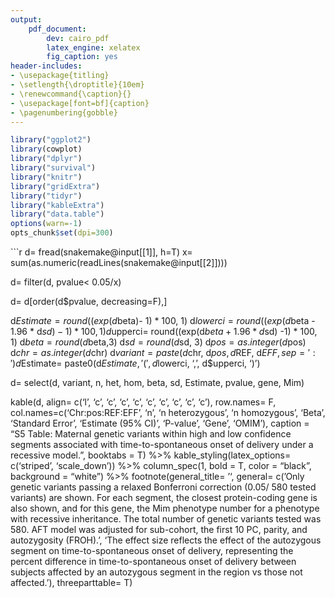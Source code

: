 ```yaml
---
output:
    pdf_document:
        dev: cairo_pdf
        latex_engine: xelatex
        fig_caption: yes
header-includes:
- \usepackage{titling}
- \setlength{\droptitle}{10em}
- \renewcommand{\caption}{}
- \usepackage[font=bf]{caption}
- \pagenumbering{gobble}
---
```


```r
library("ggplot2")
library(cowplot)
library("dplyr")
library("survival")
library("knitr")
library("gridExtra")
library("tidyr")
library("kableExtra")
library("data.table")
options(warn=-1)
opts_chunk$set(dpi=300)
```

```r

d= fread(snakemake@input[[1]], h=T)
x= sum(as.numeric(readLines(snakemake@input[[2]])))

d= filter(d, pvalue< 0.05/x)

d= d[order(d$pvalue, decreasing=F),]

d$Estimate= round((exp(d$beta)- 1) * 100, 1)
d$lowerci= round((exp(d$beta - 1.96 * d$sd) -1) * 100, 1)
d$upperci= round((exp(d$beta + 1.96 * d$sd) -1) * 100, 1)
d$beta= round(d$beta,3)
d$sd= round(d$sd, 3)
d$pos= as.integer(d$pos)
d$chr= as.integer(d$chr)
d$variant= paste(d$chr, d$pos, d$REF, d$EFF, sep= ':')
d$Estimate= paste0(d$Estimate, ' (', d$lowerci, ', ', d$upperci, ')')

d= select(d, variant, n, het, hom, beta, sd, Estimate, pvalue, gene, Mim)

kable(d, align= c('l', 'c', 'c', 'c', 'c', 'c', 'c', 'c', 'c', 'c'), row.names= F, col.names=c('Chr:pos:REF:EFF', 'n', 'n heterozygous', 'n homozygous', 'Beta', 'Standard Error', 'Estimate (95% CI)', 'P-value', 'Gene', 'OMIM'), caption = "S5 Table: Maternal genetic variants within high and low confidence segments associated with time-to-spontaneous onset of delivery under a recessive model.", booktabs = T) %>% kable_styling(latex_options= c('striped', 'scale_down')) %>% column_spec(1, bold = T, color = "black", background = "white") %>% footnote(general_title= '', general= c('Only genetic variants passing a relaxed Bonferroni correction (0.05/ 580 tested variants) are shown. For each segment, the closest protein-coding gene is also shown, and for this gene, the Mim phenotype number for a phenotype with recessive inheritance. The total number of genetic variants tested was 580. AFT model was adjusted for sub-cohort, the first 10 PC, parity, and autozygosity (FROH).', 'The effect size reflects the effect of the autozygous segment on time-to-spontaneous onset of delivery, representing the percent difference in time-to-spontaneous onset of delivery between subjects affected by an autozygous segment in the region vs those not affected. '), threeparttable= T)
